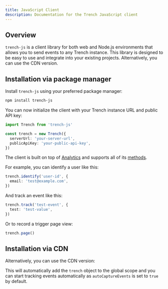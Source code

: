 ```yaml
---
title: JavaScript Client
description: Documentation for the Trench JavaScript client
---
```



## Overview

`trench-js` is a client library for both web and Node.js environments that allows you to send events to any Trench instance. This library is designed to be easy to use and integrate into your existing projects. Alternatively, you can use the CDN version.

## Installation via package manager

Install `trench-js` using your preferred package manager:

```bash
npm install trench-js
```

You can now initialize the client with your Trench instance URL and public API key:

```ts
import Trench from 'trench-js'

const trench = new Trench({
  serverUrl: 'your-server-url',
  publicApiKey: 'your-public-api-key',
})
```

The client is built on top of [Analytics](https://github.com/DavidWells/analytics) and supports all of its [methods](https://github.com/DavidWells/analytics#usage).

For example, you can identify a user like this:

```ts
trench.identify('user-id', {
  email: 'test@example.com',
})
```

And track an event like this:

```ts
trench.track('test-event', {
  test: 'test-value',
})
```

Or to record a trigger page view:

```ts
trench.page()
```

## Installation via CDN

Alternatively, you can use the CDN version:

<TrenchScript />

This will automatically add the `trench` object to the global scope and you can start tracking events automatically as `autoCaptureEvents` is set to `true` by default.
